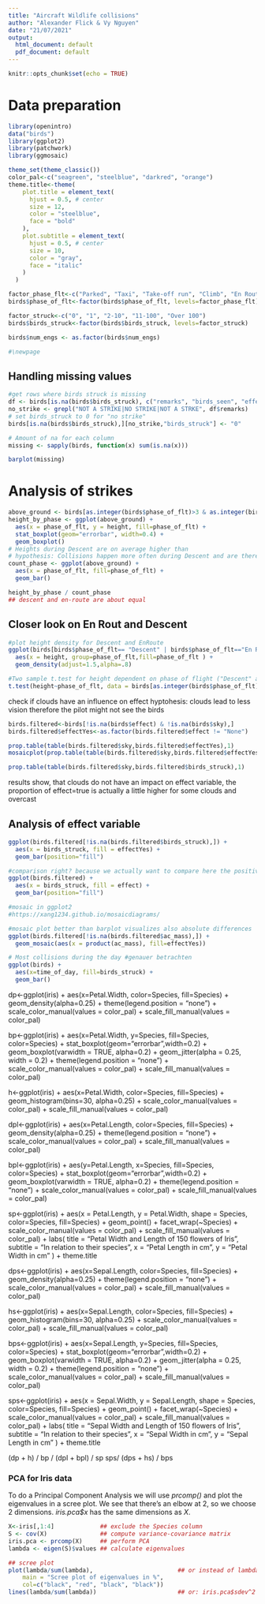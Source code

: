```yaml
---
title: "Aircraft Wildlife collisions"
author: "Alexander Flick & Vy Nguyen"
date: "21/07/2021"
output:
  html_document: default
  pdf_document: default
---
```


```r
knitr::opts_chunk$set(echo = TRUE)
```

# Data preparation

```r

library(openintro)
data("birds")
library(ggplot2)
library(patchwork)
library(ggmosaic)

theme_set(theme_classic())
color_pal<-c("seagreen", "steelblue", "darkred", "orange")
theme.title<-theme(
    plot.title = element_text(
      hjust = 0.5, # center
      size = 12,
      color = "steelblue",
      face = "bold"
    ),
    plot.subtitle = element_text(
      hjust = 0.5, # center
      size = 10,
      color = "gray",
      face = "italic"
    )
  )

factor_phase_flt<-c("Parked", "Taxi", "Take-off run", "Climb", "En Route", "Descent", "Approach", "Landing Roll")
birds$phase_of_flt<-factor(birds$phase_of_flt, levels=factor_phase_flt)

factor_struck<-c("0", "1", "2-10", "11-100", "Over 100")
birds$birds_struck<-factor(birds$birds_struck, levels=factor_struck)

birds$num_engs <- as.factor(birds$num_engs)

#\newpage
```

## Handling missing values

```r
#get rows where birds struck is missing
df <- birds[is.na(birds$birds_struck), c("remarks", "birds_seen", "effect", "birds_struck")]
no_strike <- grepl("NOT A STRIKE|NO STRIKE|NOT A STRKE", df$remarks)
# set birds_struck to 0 for "no strike"
birds[is.na(birds$birds_struck),][no_strike,"birds_struck"] <- "0"

# Amount of na for each column
missing <- sapply(birds, function(x) sum(is.na(x)))

barplot(missing)
```

# Analysis of strikes

```r

above_ground <- birds[as.integer(birds$phase_of_flt)>3 & as.integer(birds$phase_of_flt)<8 & !is.na(birds$phase_of_flt),]
height_by_phase <- ggplot(above_ground) +
  aes(x = phase_of_flt, y = height, fill=phase_of_flt) +
  stat_boxplot(geom="errorbar", width=0.4) +
  geom_boxplot()
# Heights during Descent are on average higher than 
# hypothesis: Collisions happen more often during Descent and are therefore more prominent in the data set?
count_phase <- ggplot(above_ground) +
  aes(x = phase_of_flt, fill=phase_of_flt) +
  geom_bar()

height_by_phase / count_phase
## descent and en-route are about equal 

```

## Closer look on En Rout and Descent
```r
#plot height density for Descent and EnRoute
ggplot(birds[birds$phase_of_flt== "Descent" | birds$phase_of_flt=="En Route",]) +
  aes(x = height, group=phase_of_flt,fill=phase_of_flt ) +
  geom_density(adjust=1.5,alpha=.8)

#Two sample t.test for height dependent on phase of flight ("Descent" and "En Route")
t.test(height~phase_of_flt, data = birds[as.integer(birds$phase_of_flt)>4 & as.integer(birds$phase_of_flt)<7 & !is.na(birds$phase_of_flt),])

```

check if clouds have an influence on effect 
hyptohesis: clouds lead to less vision therefore the pilot might not see the birds

```r
birds.filtered<-birds[!is.na(birds$effect) & !is.na(birds$sky),]
birds.filtered$effectYes<-as.factor(birds.filtered$effect != "None")

prop.table(table(birds.filtered$sky,birds.filtered$effectYes),1)
mosaicplot(prop.table(table(birds.filtered$sky,birds.filtered$effectYes),1))

prop.table(table(birds.filtered$sky,birds.filtered$birds_struck),1)

```

results show, that clouds do not have an impact on effect variable, 
the proportion of effect=true is actually a little higher for some clouds and overcast

## Analysis of effect variable

```r
ggplot(birds.filtered[!is.na(birds.filtered$birds_struck),]) +
  aes(x = birds_struck, fill = effectYes) +
  geom_bar(position="fill")

#comparison right? because we actually want to compare here the positive impact
ggplot(birds.filtered) +
  aes(x = birds_struck, fill = effect) +
  geom_bar(position="fill")

#mosaic in ggplot2
#https://xang1234.github.io/mosaicdiagrams/

#mosaic plot better than barplot visualizes also absolute differences
ggplot(birds.filtered[!is.na(birds.filtered$ac_mass),]) +
  geom_mosaic(aes(x = product(ac_mass), fill=effectYes))

# Most collisions during the day #genauer betrachten
ggplot(birds) + 
  aes(x=time_of_day, fill=birds_struck) + 
  geom_bar()

```

dp<-ggplot(iris) +
   aes(x=Petal.Width, color=Species, fill=Species) +
   geom_density(alpha=0.25) + 
   theme(legend.position = "none") +
   scale_color_manual(values = color_pal) + 
   scale_fill_manual(values = color_pal)

bp<-ggplot(iris) +
  aes(x=Petal.Width, y=Species, fill=Species, color=Species) +
  stat_boxplot(geom="errorbar",width=0.2) +
  geom_boxplot(varwidth = TRUE, alpha=0.2) + 
  geom_jitter(alpha = 0.25, width = 0.2) +
  theme(legend.position = "none") +
  scale_color_manual(values = color_pal) + 
  scale_fill_manual(values = color_pal)

h<-ggplot(iris) +
  aes(x=Petal.Width, color=Species, fill=Species) +
  geom_histogram(bins=30, alpha=0.25) + 
  scale_color_manual(values = color_pal) + 
  scale_fill_manual(values = color_pal)

dpl<-ggplot(iris) +
   aes(x=Petal.Length, color=Species, fill=Species) +
   geom_density(alpha=0.25) + 
   theme(legend.position = "none") +
   scale_color_manual(values = color_pal) + 
   scale_fill_manual(values = color_pal)

bpl<-ggplot(iris) +
  aes(y=Petal.Length, x=Species, fill=Species, color=Species) +
  stat_boxplot(geom="errorbar",width=0.2) +
  geom_boxplot(varwidth = TRUE, alpha=0.2) + 
  theme(legend.position = "none") +
  scale_color_manual(values = color_pal) + 
  scale_fill_manual(values = color_pal)

sp<-ggplot(iris) +
  aes(x = Petal.Length, y = Petal.Width, shape = Species, color=Species, fill=Species) +
  geom_point() +
  facet_wrap(~Species) +
  scale_color_manual(values = color_pal) + 
  scale_fill_manual(values = color_pal) + 
  labs(
    title = "Petal Width and Length of 150 flowers of Iris",
    subtitle = "In relation to their species",
    x = "Petal Length in cm",
    y = "Petal Width in cm"
  ) + theme.title

dps<-ggplot(iris) +
   aes(x=Sepal.Length, color=Species, fill=Species) +
   geom_density(alpha=0.25) + 
   theme(legend.position = "none") +
   scale_color_manual(values = color_pal) + 
   scale_fill_manual(values = color_pal)

hs<-ggplot(iris) +
  aes(x=Sepal.Length, color=Species, fill=Species) +
  geom_histogram(bins=30, alpha=0.25) + 
  scale_color_manual(values = color_pal) + 
  scale_fill_manual(values = color_pal)

bps<-ggplot(iris) +
  aes(x=Sepal.Length, y=Species, fill=Species, color=Species) +
  stat_boxplot(geom="errorbar",width=0.2) +
  geom_boxplot(varwidth = TRUE, alpha=0.2) + 
  geom_jitter(alpha = 0.25, width = 0.2) +
  theme(legend.position = "none") +
  scale_color_manual(values = color_pal) + 
  scale_fill_manual(values = color_pal)

sps<-ggplot(iris) +
  aes(x = Sepal.Width, y = Sepal.Length, shape = Species, color=Species, fill=Species) +
  geom_point() +
  facet_wrap(~Species) +
  scale_color_manual(values = color_pal) + 
  scale_fill_manual(values = color_pal) + 
  labs(
    title = "Sepal Width and Length of 150 flowers of Iris",
    subtitle = "In relation to their species",
    x = "Sepal Width in cm",
    y = "Sepal Length in cm"
  ) + theme.title

(dp + h) / bp / (dpl + bpl) / sp
sps/ (dps + hs) / bps


### PCA for Iris data  

To do a Principal Component Analysis we will use *prcomp()* and plot the eigenvalues in a scree plot. We see that there's an elbow at 2, so we choose 2 dimensions. *iris.pca$x* has the same dimensions as *X*.  

```r
X<-iris[,1:4]             ## exclude the Species column
S <- cov(X)               ## compute variance-covariance matrix 
iris.pca <- prcomp(X)     ## perform PCA
lambda <- eigen(S)$values ## calculate eigenvalues
```

```r
## scree plot
plot(lambda/sum(lambda),                        ## or instead of lambda: iris.pca$sdev^2
    main = "Scree plot of eigenvalues in %",
    col=c("black", "red", "black", "black"))
lines(lambda/sum(lambda))                       ## or: iris.pca$sdev^2
```  
